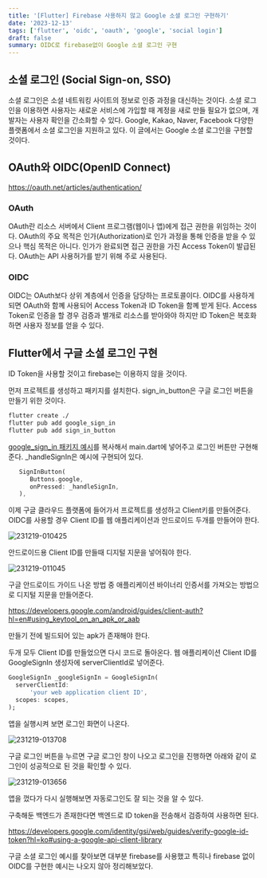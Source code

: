 ```yaml
---
title: '[Flutter] Firebase 사용하지 않고 Google 소셜 로그인 구현하기'
date: '2023-12-13'
tags: ['flutter', 'oidc', 'oauth', 'google', 'social login']
draft: false
summary: OIDC로 firebase없이 Google 소셜 로그인 구현
---
```


## 소셜 로그인 (Social Sign-on, SSO)

소셜 로그인은 소셜 네트워킹 사이트의 정보로 인증 과정을 대신하는 것이다.
소셜 로그인을 이용하면 사용자는 새로운 서비스에 가입할 때 계정을 새로 만들 필요가 없으며, 개발자는 사용자 확인을 간소화할 수 있다.
Google, Kakao, Naver, Facebook 다양한 플랫폼에서 소셜 로그인을 지원하고 있다.
이 글에서는 Google 소셜 로그인을 구현할 것이다.

## OAuth와 OIDC(OpenID Connect)

https://oauth.net/articles/authentication/

### OAuth

OAuth란 리소스 서버에서 Client 프로그램(웹이나 앱)에게 접근 권한을 위임하는 것이다.
OAuth의 주요 목적은 인가(Authorization)로 인가 과정을 통해 인증을 받을 수 있으나 핵심 목적은 아니다.
인가가 완료되면 접근 권한을 가진 Access Token이 발급된다.
OAuth는 API 사용허가를 받기 위해 주로 사용된다.

### OIDC

OIDC는 OAuth보다 상위 계층에서 인증을 담당하는 프로토콜이다.
OIDC를 사용하게 되면 OAuth와 함꼐 사용되어 Access Token과 ID Token을 함꼐 받게 된다.
Access Token로 인증을 할 경우 검증과 별개로 리소스를 받아와야 하지만 ID Token은 복호화 하면 사용자 정보를 얻을 수 있다.

## Flutter에서 구글 소셜 로그인 구현

ID Token을 사용할 것이고 firebase는 이용하지 않을 것이다.

먼저 프로젝트를 생성하고 패키지를 설치한다. sign_in_button은 구글 로그인 버튼을 만들기 위한 것이다.

```bash
flutter create ./
flutter pub add google_sign_in
flutter pub add sign_in_button
```

[google_sign_in 패키지 예시](https://pub.dev/packages/google_sign_in/example)를 복사해서 main.dart에 넣어주고 로그인 버튼만 구현해 준다. \_handleSignIn은 예시에 구현되어 있다.

```dart:main.dart
   SignInButton(
      Buttons.google,
      onPressed: _handleSignIn,
   ),
```

이제 구글 클라우드 플랫폼에 들어가서 프로젝트를 생성하고 Client키를 만들어준다. OIDC를 사용할 경우 Client ID를 웹 애플리케이션과 안드로이드 두개를 만들어야 한다.

![231219-010425](/static/images/google-oauth/231219-010425.png)

안드로이드용 Client ID를 만들때 디지털 지문을 넣어줘야 한다.

![231219-011045](/static/images/google-oauth/231219-011045.png)

구글 안드로이드 가이드 나온 방법 중 애플리케이션 바이너리 인증서를 가져오는 방법으로 디지털 지문을 만들어준다.

https://developers.google.com/android/guides/client-auth?hl=en#using_keytool_on_an_apk_or_aab

만들기 전에 빌드되어 있는 apk가 존재해야 한다.

두개 모두 Client ID를 만들었으면 다시 코드로 돌아온다.
웹 애플리케이션 Client ID를 GoogleSignIn 생성자에 serverClientId로 넣어준다.

```dart:main.dart
GoogleSignIn _googleSignIn = GoogleSignIn(
  serverClientId:
      'your web application client ID',
  scopes: scopes,
);
```

앱을 실행시켜 보면 로그인 화면이 나온다.

![231219-013708](/static/images/google-oauth/231219-013708.png)

구글 로그인 버튼을 누르면 구글 로그인 창이 나오고 로그인을 진행하면 아래와 같이 로그인이 성공적으로 된 것을 확인할 수 있다.

![231219-013656](/static/images/google-oauth/231219-013656.png)

앱을 껐다가 다시 실행해보면 자동로그인도 잘 되는 것을 알 수 있다.

구축해둔 백엔드가 존재한다면 백엔드로 ID token을 전송해서 검증하여 사용하면 된다.

https://developers.google.com/identity/gsi/web/guides/verify-google-id-token?hl=ko#using-a-google-api-client-library

구글 소셜 로그인 예시를 찾아보면 대부분 firebase를 사용했고 특히나 firebase 없이 OIDC를 구현한 예시는 나오지 않아 정리해보았다.
